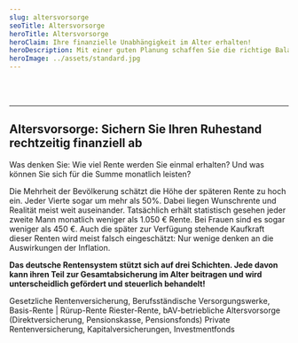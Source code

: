 ```yaml
---
slug: altersvorsorge
seoTitle: Altersvorsorge
heroTitle: Altersvorsorge
heroClaim: Ihre finanzielle Unabhängigkeit im Alter erhalten! 
heroDescription: Mit einer guten Planung schaffen Sie die richtige Balance zwischen jetzt gut leben, für später sinnvoll investieren und im Ruhestand mit dem vorhandenen Kapital auskommen. Dafür liefern wir Ihnen die passenden Strategien in jeder Lebensphase!
heroImage: ../assets/standard.jpg
---
```


<Navigation id="altersvorsorge" />

<br/>
<br/>

---

## Altersvorsorge: Sichern Sie Ihren Ruhestand rechtzeitig finanziell ab

Was denken Sie: Wie viel Rente werden Sie einmal erhalten? Und was können Sie sich für die Summe monatlich leisten? 

Die Mehrheit der Bevölkerung schätzt die Höhe der späteren Rente zu hoch ein. Jeder Vierte sogar um mehr als 50%. Dabei liegen Wunschrente und Realität meist weit auseinander. 
Tatsächlich erhält statistisch gesehen jeder zweite Mann monatlich weniger als 1.050 € Rente. Bei Frauen sind es sogar weniger als 450 €. Auch die später zur Verfügung stehende Kaufkraft dieser Renten wird meist falsch eingeschätzt: Nur wenige denken an die Auswirkungen der Inflation.

**Das deutsche Rentensystem stützt sich auf drei Schichten.  Jede davon kann ihren Teil zur Gesamtabsicherung im Alter beitragen und wird unterscheidlich gefördert und steuerlich behandelt!**

<ExamplesBox>
	<Example title="Basisvorsorge" number="1. Schicht">
		Gesetzliche Rentenversicherung, Berufsständische Versorgungswerke, Basis-Rente | Rürup-Rente
	</Example>
	<Example title="Zusatzversorgung" number="2. Schicht">
		Riester-Rente, bAV-betriebliche Altersvorsorge (Direktversicherung, Pensionskasse, Pensionsfonds)
	</Example>
	<Example title="private Altersvorsorge" number="3. Schicht">
		Private Rentenversicherung, Kapitalversicherungen, Investmentfonds
	</Example>
</ExamplesBox>

<ContactAndCompareBox />
<ProvenExpert />
<AwardBox />